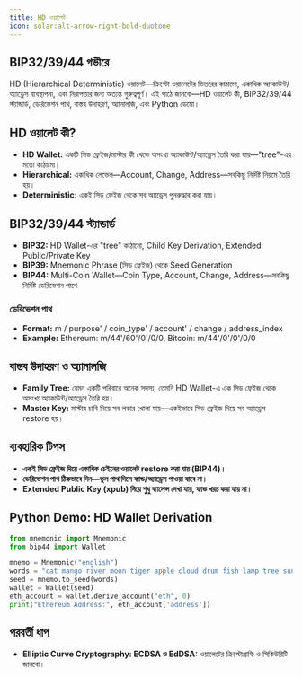 ```yaml
---
title: HD ওয়ালেট
icon: solar:alt-arrow-right-bold-duotone
---
```


## BIP32/39/44 গভীরে

HD (Hierarchical Deterministic) ওয়ালেট—ক্রিপ্টো ওয়ালেটের ভিতরের কাঠামো, একাধিক অ্যাকাউন্ট/অ্যাড্রেস ব্যবস্থাপনা, এবং নিরাপত্তার জন্য অত্যন্ত গুরুত্বপূর্ণ। এই পাঠে জানবো—HD ওয়ালেট কী, BIP32/39/44 স্ট্যান্ডার্ড, ডেরিভেশন পাথ, বাস্তব উদাহরণ, অ্যানালজি, এবং Python ডেমো।

## HD ওয়ালেট কী?
- **HD Wallet:** একটি সিড ফ্রেইজ/মাস্টার কী থেকে অসংখ্য অ্যাকাউন্ট/অ্যাড্রেস তৈরি করা যায়—"tree"-এর মতো কাঠামো।
- **Hierarchical:** একাধিক লেভেল—Account, Change, Address—সবকিছু নির্দিষ্ট নিয়মে তৈরি হয়।
- **Deterministic:** একই সিড ফ্রেইজ থেকে সব অ্যাড্রেস পুনরুদ্ধার করা যায়।

## BIP32/39/44 স্ট্যান্ডার্ড
- **BIP32:** HD Wallet-এর "tree" কাঠামো, Child Key Derivation, Extended Public/Private Key
- **BIP39:** Mnemonic Phrase (সিড ফ্রেইজ) থেকে Seed Generation
- **BIP44:** Multi-Coin Wallet—Coin Type, Account, Change, Address—সবকিছু নির্দিষ্ট ডেরিভেশন পাথে

### ডেরিভেশন পাথ
- **Format:** m / purpose' / coin_type' / account' / change / address_index
- **Example:** Ethereum: m/44'/60'/0'/0/0, Bitcoin: m/44'/0'/0'/0/0

## বাস্তব উদাহরণ ও অ্যানালজি
- **Family Tree:** যেমন একটি পরিবারে অনেক সদস্য, তেমনি HD Wallet-এ এক সিড ফ্রেইজ থেকে অসংখ্য অ্যাকাউন্ট/অ্যাড্রেস তৈরি হয়।
- **Master Key:** মাস্টার চাবি দিয়ে সব লকার খোলা যায়—একইভাবে সিড ফ্রেইজ দিয়ে সব অ্যাড্রেস restore হয়।

## ব্যবহারিক টিপস
- **একই সিড ফ্রেইজ দিয়ে একাধিক চেইনের ওয়ালেট restore করা যায় (BIP44)।**
- **ডেরিভেশন পাথ ঠিকভাবে দিন—ভুল পাথ দিলে ফান্ড/অ্যাড্রেস পাওয়া যাবে না।**
- **Extended Public Key (xpub) দিয়ে শুধু ব্যালেন্স দেখা যায়, ফান্ড খরচ করা যায় না।**

## Python Demo: HD Wallet Derivation
```python
from mnemonic import Mnemonic
from bip44 import Wallet

mnemo = Mnemonic("english")
words = "cat mango river moon tiger apple cloud drum fish lamp tree sun"
seed = mnemo.to_seed(words)
wallet = Wallet(seed)
eth_account = wallet.derive_account("eth", 0)
print("Ethereum Address:", eth_account['address'])
```

## পরবর্তী ধাপ
- **Elliptic Curve Cryptography: ECDSA ও EdDSA:** ওয়ালেটের ক্রিপ্টোগ্রাফি ও সিকিউরিটি জানবো।
